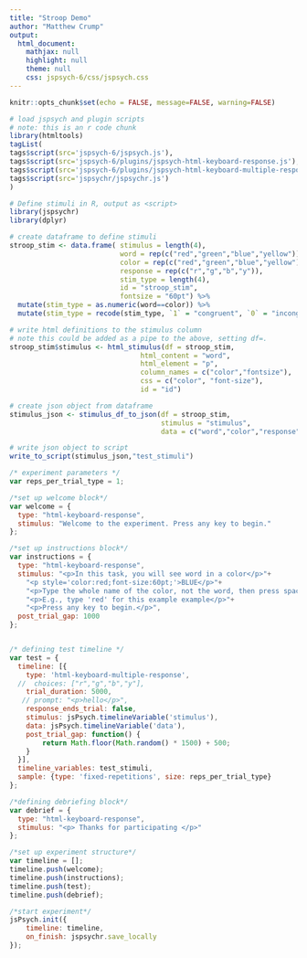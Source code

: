 ```yaml
---
title: "Stroop Demo"
author: "Matthew Crump"
output:
  html_document:
    mathjax: null
    highlight: null
    theme: null
    css: jspsych-6/css/jspsych.css
---
```


```r
knitr::opts_chunk$set(echo = FALSE, message=FALSE, warning=FALSE)
```

```r
# load jspsych and plugin scripts
# note: this is an r code chunk
library(htmltools)
tagList(
tags$script(src='jspsych-6/jspsych.js'),
tags$script(src='jspsych-6/plugins/jspsych-html-keyboard-response.js'),
tags$script(src='jspsych-6/plugins/jspsych-html-keyboard-multiple-response.js'),
tags$script(src='jspsychr/jspsychr.js')
)
```

```r
# Define stimuli in R, output as <script> 
library(jspsychr)
library(dplyr)

# create dataframe to define stimuli
stroop_stim <- data.frame( stimulus = length(4),
                           word = rep(c("red","green","blue","yellow")),
                           color = rep(c("red","green","blue","yellow")),
                           response = rep(c("r","g","b","y")),
                           stim_type = length(4),
                           id = "stroop_stim",
                           fontsize = "60pt") %>%
  mutate(stim_type = as.numeric(word==color)) %>%
  mutate(stim_type = recode(stim_type, `1` = "congruent", `0` = "incongruent"))

# write html definitions to the stimulus column
# note this could be added as a pipe to the above, setting df=.
stroop_stim$stimulus <- html_stimulus(df = stroop_stim, 
                                html_content = "word",
                                html_element = "p",
                                column_names = c("color","fontsize"),
                                css = c("color", "font-size"),
                                id = "id")

# create json object from dataframe
stimulus_json <- stimulus_df_to_json(df = stroop_stim,
                                     stimulus = "stimulus",
                                     data = c("word","color","response","stim_type"))

# write json object to script
write_to_script(stimulus_json,"test_stimuli")

```


```js
/* experiment parameters */
var reps_per_trial_type = 1;

/*set up welcome block*/
var welcome = {
  type: "html-keyboard-response",
  stimulus: "Welcome to the experiment. Press any key to begin."
};

/*set up instructions block*/
var instructions = {
  type: "html-keyboard-response",
  stimulus: "<p>In this task, you will see word in a color</p>"+
    "<p style='color:red;font-size:60pt;'>BLUE</p>"+
    "<p>Type the whole name of the color, not the word, then press space</p>"+
    "<p>E.g., type 'red' for this example example</p>"+
    "<p>Press any key to begin.</p>",
  post_trial_gap: 1000
};


/* defining test timeline */
var test = {
  timeline: [{
    type: 'html-keyboard-multiple-response',
  //  choices: ["r","g","b","y"],
    trial_duration: 5000,
   // prompt: "<p>hello</p>",
    response_ends_trial: false,
    stimulus: jsPsych.timelineVariable('stimulus'),
    data: jsPsych.timelineVariable('data'),
    post_trial_gap: function() {
        return Math.floor(Math.random() * 1500) + 500;
    }
  }],
  timeline_variables: test_stimuli,
  sample: {type: 'fixed-repetitions', size: reps_per_trial_type}
};

/*defining debriefing block*/
var debrief = {
  type: "html-keyboard-response",
  stimulus: "<p> Thanks for participating </p>"
};

/*set up experiment structure*/
var timeline = [];
timeline.push(welcome);
timeline.push(instructions);
timeline.push(test);
timeline.push(debrief);

/*start experiment*/
jsPsych.init({
    timeline: timeline,
    on_finish: jspsychr.save_locally
});
```


